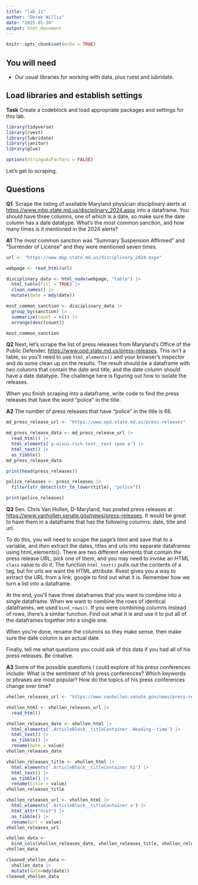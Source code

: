 ```yaml
---
title: "lab_11"
author: "Derek Willis"
date: "2025-01-16"
output: html_document
---
```


```r
knitr::opts_chunk$set(echo = TRUE)
```

## You will need

-   Our usual libraries for working with data, plus rvest and lubridate.

## Load libraries and establish settings

**Task** Create a codeblock and load appropriate packages and settings for this lab.

```r
library(tidyverse)  
library(rvest)     
library(lubridate)   
library(janitor)    
library(glue)       

options(stringsAsFactors = FALSE)  
```

Let's get to scraping.

## Questions

**Q1**. Scrape the listing of available Maryland physician disciplinary alerts at <https://www.mbp.state.md.us/disciplinary_2024.aspx> into a dataframe. You should have three columns, one of which is a date, so make sure the date column has a date datatype. What's the most common sanction, and how many times is it mentioned in the 2024 alerts?

**A1** The most common sanction was "Summary Suspension Affirmed" and "Surrender of License" and they were mentioned seven times.

```r
url <- "https://www.mbp.state.md.us/disciplinary_2024.aspx"

webpage <- read_html(url)

disciplinary_data <- html_node(webpage, "table") |>
  html_table(fill = TRUE) |>
  clean_names() |>
  mutate(date = mdy(date))  

most_common_sanction <- disciplinary_data |>
  group_by(sanction) |>
  summarize(count = n()) |>
  arrange(desc(count))

most_common_sanction
```

**Q2** Next, let's scrape the list of press releases from Maryland's Office of the Public Defender, <https://www.opd.state.md.us/press-releases>. This isn't a table, so you'll need to use `html_elements()` and your browser's inspector and do some clean up on the results. The result should be a dataframe with two columns that contain the date and title, and the date column should have a date datatype. The challenge here is figuring out how to isolate the releases.

When you finish scraping into a dataframe, write code to find the press releases that have the word "police" in the title.

**A2** The number of press releases that have "police" in the title is 66.

```r
md_press_release_url <- "https://www.opd.state.md.us/press-releases"

md_press_release_data <- md_press_release_url |>
  read_html() |>
  html_elements('p.wixui-rich-text__text span a') |>
  html_text() |>
  as_tibble()
md_press_release_data

print(head(press_releases))

police_releases <- press_releases |>
  filter(str_detect(str_to_lower(title), "police"))

print(police_releases)
```

**Q3** Sen. Chris Van Hollen, D-Maryland, has posted press releases at <https://www.vanhollen.senate.gov/news/press-releases>. It would be great to have them in a dataframe that has the following columns: date, title and url.

To do this, you will need to scrape the page's html and save that to a variable, and *then* extract the dates, titles and urls into separate dataframes using html_elements(). There are two different elements that contain the press release URL; pick one of them, and you may need to invoke an HTML `class` value to do it. The function `html_text()` pulls out the contents of a tag, but for urls we want the HTML attribute. Rvest gives you a way to extract the URL from a link; google to find out what it is. Remember how we turn a list into a dataframe.

At the end, you'll have three dataframes that you want to combine into a single dataframe. When we want to combine the rows of identical dataframes, we used `bind_rows()`. If you were combining columns instead of rows, there's a similar function. Find out what it is and use it to put all of the dataframes together into a single one.

When you're done, rename the columns so they make sense, then make sure the date column is an actual date.

Finally, tell me what questions you could ask of this data if you had all of his press releases. Be creative.

**A3** Some of the possible questions I could explore of his press conferences include: What is the sentiment of his press conferences? Which keywords or phrases are most popular? How do the topics of his press conferences change over time?

```r
vhollen_releases_url <- "https://www.vanhollen.senate.gov/news/press-releases"

vhollen_html <- vhollen_releases_url |>
  read_html()

vhollen_releases_date <- vhollen_html |>
  html_elements('.ArticleBlock__titleContainer .Heading--time') |>
  html_text() |>
  as_tibble() |>
  rename(date = value)
vhollen_releases_date

vhollen_releases_title <- vhollen_html |>
  html_elements('.ArticleBlock__titleContainer h2') |>
  html_text() |>
  as_tibble() |>
  rename(title = value)
vhollen_releases_title

vhollen_releases_url <- vhollen_html |>
  html_elements('.ArticleBlock__titleContainer a') |>
  html_attr("href") |>
  as_tibble() |>
  rename(url = value)
vhollen_releases_url

vhollen_data <-
  bind_cols(vhollen_releases_date, vhollen_releases_title, vhollen_releases_url)
vhollen_data

cleaned_vhollen_data <-
  vhollen_data |>
  mutate(date=mdy(date))
cleaned_vhollen_data
```
